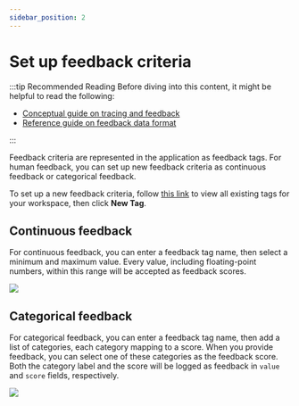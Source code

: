 ```yaml
---
sidebar_position: 2
---
```


# Set up feedback criteria

:::tip Recommended Reading
Before diving into this content, it might be helpful to read the following:

- [Conceptual guide on tracing and feedback](../../concepts/tracing)
- [Reference guide on feedback data format](../../reference/data_formats/feedback_data_format)

:::

Feedback criteria are represented in the application as feedback tags. For human feedback, you can set up new feedback criteria as continuous feedback or categorical feedback.

To set up a new feedback criteria, follow [this link](https://smith.langchain.com/settings/feedbacks) to view all existing tags for your workspace, then click **New Tag**.

## Continuous feedback

For continuous feedback, you can enter a feedback tag name, then select a minimum and maximum value. Every value, including floating-point numbers, within this range will be accepted as feedback scores.

![](../static/cont_feedback.png)

## Categorical feedback

For categorical feedback, you can enter a feedback tag name, then add a list of categories, each category mapping to a score. When you provide feedback, you can select one of these categories as the feedback score.
Both the category label and the score will be logged as feedback in `value` and `score` fields, respectively.

![](../static/cat_feedback.png)
